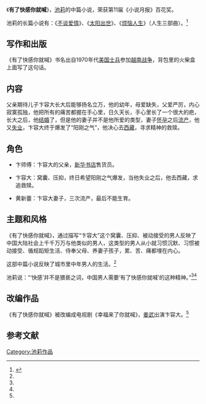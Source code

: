 {{Infobox book 
| 图像      = <!-- [[File:|200px]] -->
| 图像说明  = 
| 书名      = 《有了快感你就喊》
| 作者      = [[池莉|池莉]]
| 原名      = 
| 译者      = 
| 插图      = 
| 封面设计  = 
| 出版地    = 北京市
| 语言      = [[简体中文|简体中文]]
| 系列      = 
| 题材      = 
| 类型      = 中篇小说
| 出版者    = 中国青年出版社
| 出版日期  = 2003年1月1日
| 中文版    = 
| 媒介      = 印刷（平装书）
| 页数      = 278
| 开本      = 32
| isbn      = 9787500069403
| oclc      = 
| 杜威十进制图书分类法= 
| 美国国会图书馆图书分类法= 
| 上一部作品= 
| 下一部作品= 
| 引用      = 
| 被引用    = 
}}

《'''有了快感你就喊'''》，[[池莉|池莉]]的中篇小说，荣获第11届《小说月报》百花奖。

池莉的长篇小说有：《[[不談愛情_(中篇小說)|不谈爱情]]》、《[[太阳出世|太阳出世]]》、《[[烦恼人生|烦恼人生]]》（人生三部曲）。<ref name="panda">{{cite book |author=陈卫 |title=《中国文学名著导读本》|year=2000-9 |publisher=广西人民出版社 |location=南宁市 |pages=278 |isbn=7-219-04219-1}}</ref>

==写作和出版==
《有了快感你就喊》书名出自1970年代[[美军|美国士兵]]参加[[越南战争|越南战争]]，背包里的火柴盒上面写了这句话。

==内容==
父亲期待儿子卞容大长大后能够扬名立万，他的幼年，母爱缺失，父爱严厉，内心寂寞孤独，他把所有的痛苦都握在手心里，日久天长，手心里长了一个很大的疤，长大之后，他[[结婚|结婚]]了，但是他的妻子并不是他所爱的类型，妻子[[怀孕|怀孕]]之后[[流产|流产]]，他又[[失业|失业]]，卞容大终于爆发了“阳刚之气”，他决心去[[西藏|西藏]]，寻求精神的救赎。

==角色==
* 卞师傅：卞容大的父亲，[[新华书店|新华书店]]售货员。

* 卞容大：窝囊、压抑，终日希望阳刚之气爆发，当他失业之后，他去西藏，求追救赎。

* 黄新蕾：卞容大妻子，三次流产，最后不能生育。

==主题和风格==
《有了快感你就喊》，通过描写“卞容大”这个窝囊、压抑、被动接受的男人反映了中国大陆社会上千千万万与他类似的男人，这类型的男人从小就习惯沉默、习惯被动接受、循规蹈矩生活、侍奉父母、养妻子孩子，累、苦、痛都埋在内心。

这部中篇小说反映了城市里中年男人的生活。<ref name="fish"/>

池莉说：“‘快感’并不是猥亵之词，中国男人需要‘有了快感你就喊’的这种精神。”<ref name="cow"/><ref name="cat"/>

==改编作品==
《有了快感你就喊》被改编成电视剧《幸福来了你就喊》，[[姜武|姜武]]出演卞容大。<ref name="rat"/>

==参考文献==
{{reflist|refs=
<ref name="fish">{{cite web|url=http://book.sina.com.cn/pc/2003-01-07/3/1186.shtml|title=池莉说：有了快感你就喊|accessdate=2014-02-01|date=2003-01-07|work=新浪|deadurl=yes|archiveurl=https://web.archive.org/web/20140202212444/http://book.sina.com.cn/pc/2003-01-07/3/1186.shtml|archivedate=2014-02-02}}</ref>
<ref name="cow">{{cite web |url=http://www.people.com.cn/GB/wenyu/66/134/20030107/902961.html |title=池莉告白：有了快感你就喊 |accessdate=2014-02-01 |date=2008-06-04 |work=人民网 |archive-date=2005-08-30 |archive-url=https://web.archive.org/web/20050830213311/http://www.people.com.cn/GB/wenyu/66/134/20030107/902961.html |dead-url=no }}</ref>
<ref name="cat">{{cite web|url=http://www.chinawriter.com.cn/2007/2007-01-19/47058.html|title=池莉：有了快感你就喊|accessdate=2014-02-01|date=2007-01-19|work=中国作家网|archive-date=2019-08-27|archive-url=https://web.archive.org/web/20190827021147/http://www.chinawriter.com.cn/2007/2007-01-19/47058.html|dead-url=no}}</ref>
<ref name="rat">{{cite web|url=http://book.sina.com.cn/news/c/2006-10-12/1052205347.shtml|title=池莉作品《有了快感你就喊》改名开拍|accessdate=2014-02-01|date=2006-10-12|work=新华网|archive-date=2019-09-01|archive-url=https://web.archive.org/web/20190901043249/http://book.sina.com.cn/news/c/2006-10-12/1052205347.shtml|dead-url=no}}</ref>
}}

{{池莉作品}}
{{DEFAULTSORT:Y有}}
[[Category:池莉作品|Category:池莉作品]]